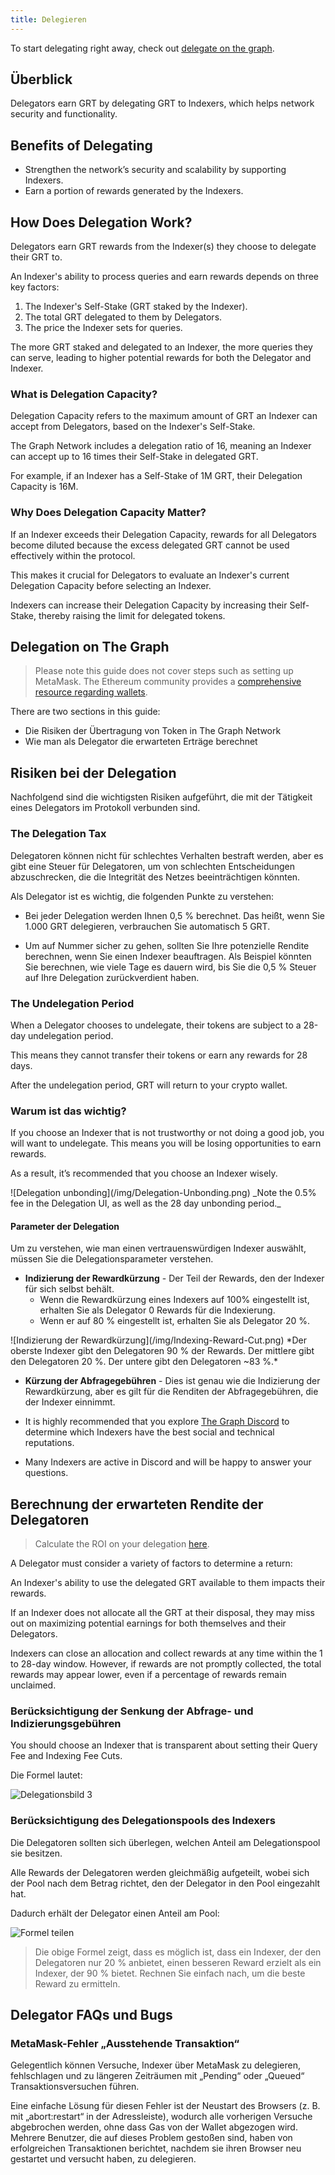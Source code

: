 ```yaml
---
title: Delegieren
---
```


To start delegating right away, check out [delegate on the graph](https://thegraph.com/explorer/delegate?chain=arbitrum-one).

## Überblick

Delegators earn GRT by delegating GRT to Indexers, which helps network security and functionality.

<VideoEmbed youtube="VACg8bitnVc" />

## Benefits of Delegating

- Strengthen the network’s security and scalability by supporting Indexers.
- Earn a portion of rewards generated by the Indexers.

## How Does Delegation Work?

Delegators earn GRT rewards from the Indexer(s) they choose to delegate their GRT to.

An Indexer's ability to process queries and earn rewards depends on three key factors:

1. The Indexer's Self-Stake (GRT staked by the Indexer).
2. The total GRT delegated to them by Delegators.
3. The price the Indexer sets for queries.

The more GRT staked and delegated to an Indexer, the more queries they can serve, leading to higher potential rewards for both the Delegator and Indexer.

### What is Delegation Capacity?

Delegation Capacity refers to the maximum amount of GRT an Indexer can accept from Delegators, based on the Indexer's Self-Stake.

The Graph Network includes a delegation ratio of 16, meaning an Indexer can accept up to 16 times their Self-Stake in delegated GRT.

For example, if an Indexer has a Self-Stake of 1M GRT, their Delegation Capacity is 16M.

### Why Does Delegation Capacity Matter?

If an Indexer exceeds their Delegation Capacity, rewards for all Delegators become diluted because the excess delegated GRT cannot be used effectively within the protocol.

This makes it crucial for Delegators to evaluate an Indexer's current Delegation Capacity before selecting an Indexer.

Indexers can increase their Delegation Capacity by increasing their Self-Stake, thereby raising the limit for delegated tokens.

## Delegation on The Graph

<VideoEmbed youtube="HVyIrMcNu7I" />

> Please note this guide does not cover steps such as setting up MetaMask. The Ethereum community provides a [comprehensive resource regarding wallets](https://ethereum.org/en/wallets/).

There are two sections in this guide:

- Die Risiken der Übertragung von Token in The Graph Network
- Wie man als Delegator die erwarteten Erträge berechnet

## Risiken bei der Delegation

Nachfolgend sind die wichtigsten Risiken aufgeführt, die mit der Tätigkeit eines Delegators im Protokoll verbunden sind.

### The Delegation Tax

Delegatoren können nicht für schlechtes Verhalten bestraft werden, aber es gibt eine Steuer für Delegatoren, um von schlechten Entscheidungen abzuschrecken, die die Integrität des Netzes beeinträchtigen könnten.

Als Delegator ist es wichtig, die folgenden Punkte zu verstehen:

- Bei jeder Delegation werden Ihnen 0,5 % berechnet. Das heißt, wenn Sie 1.000 GRT delegieren, verbrauchen Sie automatisch 5 GRT.

- Um auf Nummer sicher zu gehen, sollten Sie Ihre potenzielle Rendite berechnen, wenn Sie einen Indexer beauftragen. Als Beispiel könnten Sie berechnen, wie viele Tage es dauern wird, bis Sie die 0,5 % Steuer auf Ihre Delegation zurückverdient haben.

### The Undelegation Period

When a Delegator chooses to undelegate, their tokens are subject to a 28-day undelegation period.

This means they cannot transfer their tokens or earn any rewards for 28 days.

After the undelegation period, GRT will return to your crypto wallet.

### Warum ist das wichtig?

If you choose an Indexer that is not trustworthy or not doing a good job, you will want to undelegate. This means you will be losing opportunities to earn rewards.

As a result, it’s recommended that you choose an Indexer wisely.

<div sx={{ mx: 'auto', maxWidth: '400px' }}>
  ![Delegation unbonding](/img/Delegation-Unbonding.png) _Note the 0.5% fee in the Delegation UI, as well as the 28 day
  unbonding period._
</div>

#### Parameter der Delegation

Um zu verstehen, wie man einen vertrauenswürdigen Indexer auswählt, müssen Sie die Delegationsparameter verstehen.

- **Indizierung der Rewardkürzung** - Der Teil der Rewards, den der Indexer für sich selbst behält.
  - Wenn die Rewardkürzung eines Indexers auf 100% eingestellt ist, erhalten Sie als Delegator 0 Rewards für die Indexierung.
  - Wenn er auf 80 % eingestellt ist, erhalten Sie als Delegator 20 %.

<div sx={{ mx: 'auto', maxWidth: '700px' }}>
![Indizierung der Rewardkürzung](/img/Indexing-Reward-Cut.png) *Der oberste Indexer gibt den Delegatoren 90 % der Rewards. Der
mittlere gibt den Delegatoren 20 %. Der untere gibt den Delegatoren ~83 %.*
</div>

- **Kürzung der Abfragegebühren** - Dies ist genau wie die Indizierung der Rewardkürzung, aber es gilt für die Renditen der Abfragegebühren, die der Indexer einnimmt.

- It is highly recommended that you explore [The Graph Discord](https://discord.gg/graphprotocol) to determine which Indexers have the best social and technical reputations.

- Many Indexers are active in Discord and will be happy to answer your questions.

## Berechnung der erwarteten Rendite der Delegatoren

> Calculate the ROI on your delegation [here](https://thegraph.com/explorer/delegate?chain=arbitrum-one).

A Delegator must consider a variety of factors to determine a return:

An Indexer's ability to use the delegated GRT available to them impacts their rewards.

If an Indexer does not allocate all the GRT at their disposal, they may miss out on maximizing potential earnings for both themselves and their Delegators.

Indexers can close an allocation and collect rewards at any time within the 1 to 28-day window. However, if rewards are not promptly collected, the total rewards may appear lower, even if a percentage of rewards remain unclaimed.

### Berücksichtigung der Senkung der Abfrage- und Indizierungsgebühren

You should choose an Indexer that is transparent about setting their Query Fee and Indexing Fee Cuts.

Die Formel lautet:

![Delegationsbild 3](/img/Delegation-Reward-Formula.png)

### Berücksichtigung des Delegationspools des Indexers

<VideoEmbed youtube="G0HyUZ0m_Q8" />

Die Delegatoren sollten sich überlegen, welchen Anteil am Delegationspool sie besitzen.

Alle Rewards der Delegatoren werden gleichmäßig aufgeteilt, wobei sich der Pool nach dem Betrag richtet, den der Delegator in den Pool eingezahlt hat.

Dadurch erhält der Delegator einen Anteil am Pool:

![Formel teilen](/img/Share-Forumla.png)

> Die obige Formel zeigt, dass es möglich ist, dass ein Indexer, der den Delegatoren nur 20 % anbietet, einen besseren Reward erzielt als ein Indexer, der 90 % bietet. Rechnen Sie einfach nach, um die beste Reward zu ermitteln.

## Delegator FAQs und Bugs

### MetaMask-Fehler „Ausstehende Transaktion“

Gelegentlich können Versuche, Indexer über MetaMask zu delegieren, fehlschlagen und zu längeren Zeiträumen mit „Pending“ oder „Queued“ Transaktionsversuchen führen.

Eine einfache Lösung für diesen Fehler ist der Neustart des Browsers (z. B. mit „abort:restart“ in der Adressleiste), wodurch alle vorherigen Versuche abgebrochen werden, ohne dass Gas von der Wallet abgezogen wird. Mehrere Benutzer, die auf dieses Problem gestoßen sind, haben von erfolgreichen Transaktionen berichtet, nachdem sie ihren Browser neu gestartet und versucht haben, zu delegieren.
